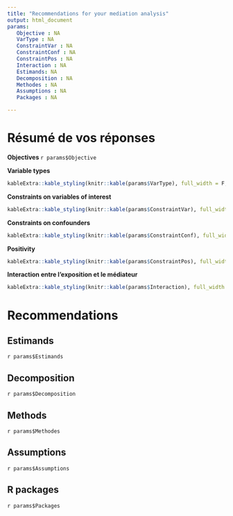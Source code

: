 ```yaml
---
title: "Recommendations for your mediation analysis"
output: html_document
params:
   Objective : NA
   VarType : NA
   ConstraintVar : NA
   ConstraintConf : NA
   ConstraintPos : NA
   Interaction : NA
   Estimands: NA
   Decomposition : NA
   Methodes : NA
   Assumptions : NA
   Packages : NA

---
```


# Résumé de vos réponses

<b> Objectives </b>
`r params$Objective`
<br>

<b> Variable types </b>
```r
kableExtra::kable_styling(knitr::kable(params$VarType), full_width = F, position = "left")
```

<b> Constraints on variables of interest </b>
```r
kableExtra::kable_styling(knitr::kable(params$ConstraintVar), full_width = F, position = "left")
```

<b> Constraints on confounders </b>
```r
kableExtra::kable_styling(knitr::kable(params$ConstraintConf), full_width = F, position = "left")
```

<b> Positivity </b>
```r
kableExtra::kable_styling(knitr::kable(params$ConstraintPos), full_width = F, position = "left")
```

<b> Interaction entre l'exposition et le médiateur </b>
```r
kableExtra::kable_styling(knitr::kable(params$Interaction), full_width = F, position = "left")
```

# Recommendations

## Estimands

`r params$Estimands`

## Decomposition
`r params$Decomposition`

## Methods
`r params$Methodes`

## Assumptions
`r params$Assumptions`

## R packages 
`r params$Packages`
